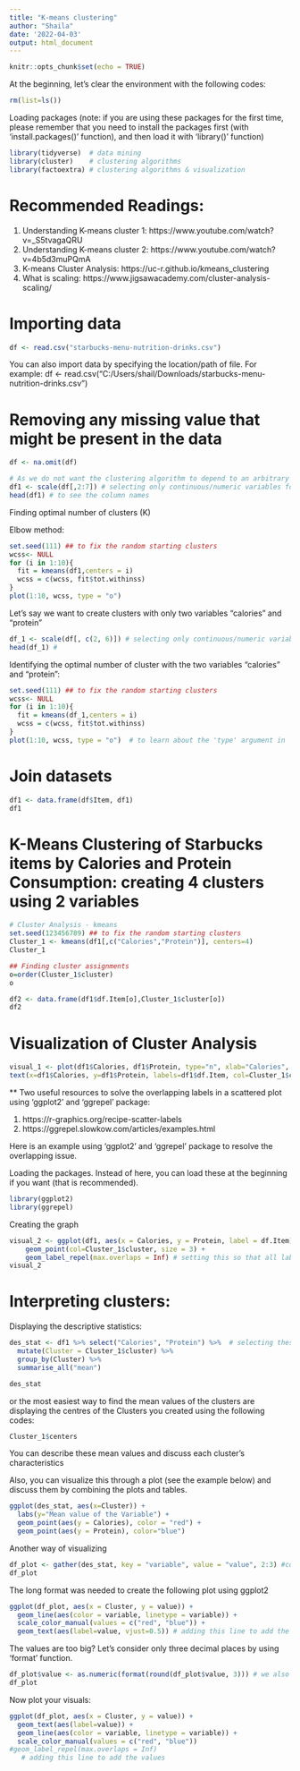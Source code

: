 ---
title: "K-means clustering"
author: "Shaila"
date: '2022-04-03'
output: html_document
---

```{r setup, include=FALSE}
knitr::opts_chunk$set(echo = TRUE)
```


At the beginning, let's clear the environment with the following codes:

```{r}
rm(list=ls())
```

Loading packages (note: if you are using these packages for the first time, please remember that you need to install the packages first (with 'install.packages()' function), and then load it with 'library()' function)

```{r echo=FALSE}
library(tidyverse)  # data mining
library(cluster)    # clustering algorithms
library(factoextra) # clustering algorithms & visualization
```

# Recommended Readings: 

1. Understanding K-means cluster 1: https://www.youtube.com/watch?v=_S5tvagaQRU
2. Understanding K-means cluster 2: https://www.youtube.com/watch?v=4b5d3muPQmA
3. K-means Cluster Analysis: https://uc-r.github.io/kmeans_clustering
4. What is scaling: https://www.jigsawacademy.com/cluster-analysis-scaling/

# Importing data

```{r}
df <- read.csv("starbucks-menu-nutrition-drinks.csv")
```


You can also import data by specifying the location/path of file. 
For example: df <- read.csv("C:/Users/shail/Downloads/starbucks-menu-nutrition-drinks.csv")


# Removing any missing value that might be present in the data

```{r}
df <- na.omit(df)
```


```{r echo=FALSE}
# As we do not want the clustering algorithm to depend to an arbitrary variable unit, we start by scaling/standardizing the data:
df1 <- scale(df[,2:7]) # selecting only continuous/numeric variables for standardizing/ scaling
head(df1) # to see the column names
```

Finding optimal number of clusters (K)

Elbow method: 

```{r}
set.seed(111) ## to fix the random starting clusters
wcss<- NULL
for (i in 1:10){
  fit = kmeans(df1,centers = i)
  wcss = c(wcss, fit$tot.withinss)
}
plot(1:10, wcss, type = "o")
```


Let's say we want to create clusters with only two variables "calories" and "protein"

```{r}
df_1 <- scale(df[, c(2, 6)]) # selecting only continuous/numeric variables for standardizing/ scaling
head(df_1) #
```


Identifying the optimal number of cluster with the two variables "calories" and "protein": 

```{r}
set.seed(111) ## to fix the random starting clusters
wcss<- NULL
for (i in 1:10){
  fit = kmeans(df_1,centers = i)
  wcss = c(wcss, fit$tot.withinss)
}
plot(1:10, wcss, type = "o")  # to learn about the 'type' argument in 'plot()' function, check this: https://www.learnbyexample.org/r-plot-function/
```

# Join datasets
```{r}
df1 <- data.frame(df$Item, df1)
df1
```

# K-Means Clustering of Starbucks items by Calories and Protein Consumption: creating 4 clusters using 2 variables

```{r}
# Cluster Analysis - kmeans
set.seed(123456789) ## to fix the random starting clusters
Cluster_1 <- kmeans(df1[,c("Calories","Protein")], centers=4)
Cluster_1
```

```{r}
## Finding cluster assignments
o=order(Cluster_1$cluster)
o
```

```{r}
df2 <- data.frame(df1$df.Item[o],Cluster_1$cluster[o])
df2
```

# Visualization of Cluster Analysis

```{r, fig.width=12, fig.height=12, fig.fullwidth=TRUE}
visual_1 <- plot(df1$Calories, df1$Protein, type="n", xlab="Calories", ylab="Protein")
text(x=df1$Calories, y=df1$Protein, labels=df1$df.Item, col=Cluster_1$cluster)
```


** Two useful resources to solve the overlapping labels in a scattered plot using 'ggplot2' and 'ggrepel' package: 

1. https://r-graphics.org/recipe-scatter-labels
2. https://ggrepel.slowkow.com/articles/examples.html


Here is an example using 'ggplot2' and 'ggrepel' package to resolve the overlapping issue.

Loading the packages. Instead of here, you can load these at the beginning if you want (that is recommended). 

```{r}
library(ggplot2)
library(ggrepel)
```

Creating the graph

```{r, fig.width=12, fig.height=22, fig.fullwidth=TRUE}
visual_2 <- ggplot(df1, aes(x = Calories, y = Protein, label = df.Item)) +
    geom_point(col=Cluster_1$cluster, size = 3) +
    geom_label_repel(max.overlaps = Inf) # setting this so that all labels are shown in the plot.
visual_2
```

# Interpreting clusters:

Displaying the descriptive statistics:
```{r}
des_stat <- df1 %>% select("Calories", "Protein") %>%  # selecting these two variables as we created the cluster based on these two variables
  mutate(Cluster = Cluster_1$cluster) %>%
  group_by(Cluster) %>%
  summarise_all("mean")

des_stat
```

or the most easiest way to find the mean values of the clusters are displaying the centres of the Clusters you created using the following codes:

```{r}
Cluster_1$centers
```

You can describe these mean values and discuss each cluster's characteristics

Also, you can visualize this through a plot (see the example below) and discuss them by combining the plots and tables. 

```{r}
ggplot(des_stat, aes(x=Cluster)) + 
  labs(y="Mean value of the Variable") +
  geom_point(aes(y = Calories), color = "red") + 
  geom_point(aes(y = Protein), color="blue") 

```

Another way of visualizing 

```{r}
df_plot <- gather(des_stat, key = "variable", value = "value", 2:3) #converting the second (Calories) and third (Protein) column into long format
df_plot
```

The long format was needed to create the following plot using ggplot2

```{r}
ggplot(df_plot, aes(x = Cluster, y = value)) + 
  geom_line(aes(color = variable, linetype = variable)) + 
  scale_color_manual(values = c("red", "blue")) +
  geom_text(aes(label=value, vjust=0.5)) # adding this line to add the values
```
The values are too big? Let's consider only three decimal places by using 'format' function.

```{r}
df_plot$value <- as.numeric(format(round(df_plot$value, 3))) # we also used 'as.numeric' function as this data need to be in numeric form to be plotted as values
df_plot
```

Now plot your visuals:
```{r}
ggplot(df_plot, aes(x = Cluster, y = value)) + 
  geom_text(aes(label=value)) +
  geom_line(aes(color = variable, linetype = variable)) + 
  scale_color_manual(values = c("red", "blue"))
#geom_label_repel(max.overlaps = Inf)
   # adding this line to add the values
```

